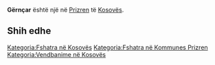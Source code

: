 {{Fshat në 
 | Emri                = Gërnçar
 | EmriAlt                = 
 | NAME_SHORT_FORM=      
 | NAME_GENERIC=      
 | NAME_SORT_NAME_RO=      GERNCAR
 | FULL_NAME_RO = Gërnçar
 | FULL_NAME_ND_RO=Gerncar
 | SORT_NAME_RG=GERNCAR
 | FULL_NAME_RG=Gërnçar
 | FULL_NAME_ND_RG=Gerncar
 | SRP_NAME_SHORT_FORM=      
 | SRP_NAME_GENERIC=      
 | SRP_NAME_SORT_NAME_RO=      
 | SRP_FULL_NAME_RO = 
 | SRP_FULL_NAME_ND_RO=
 | SRP_SORT_NAME_RG=
 | SRP_FULL_NAME_RG=
 | SRP_FULL_NAME_ND_RG=
 | Emri (Rasa dhanore) = 
 | Figura              = 
 | Shteti              = Kosovo
 | Komuna              = Prizren
 | Kodi postar         = 
 | Sipërfaqja          = 

 | Popullsia           = 

 | Regj. i popullsisë  = 
 | Dend. e popullsisë  = 
 | Faqja zyrtare       = 
 <!--- Koordinatat ----> 
 | Gjerësia            = 42.218889
 | Gjatësia            = 20.772222
 | Lartësia            = 
}}
'''Gërnçar''' është një [[]] në [[Prizren]] të [[Kosovës]].

<!-- == Gjeografia == -->
<!-- == Historia == -->
<!-- == Demografia == -->
== Shih edhe ==
{{Komuna Prizren}}
{{Kosovo-Administrata-Cung}}

[[Kategoria:Fshatra në Kosovës]]
[[Kategoria:Fshatra në Kommunes Prizren]]
[[Kategoria:Vendbanime në Kosovës]]
